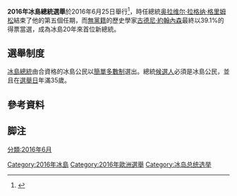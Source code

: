 {{copyedit|time=2017-03-28T16:26:07+00:00}}
{{Infobox Election
| election_name = 2016年冰島總統選舉
| country = Iceland
| type = presidential
| ongoing = no
| previous_election = 2012年冰島總統選舉
| previous_year = 2012年
| next_election = 2020年冰島總統選舉
| next_year = 2020年
| election_date =2016年6月25日
| image1 = [[File:Guðni_Th._Jóhannesson_(2017-03-30).jpg|120px]] 
| nominee1 = '''[[古德尼·約翰內森|古德尼·約翰內森]]'''
| party1 = 无党籍
| popular_vote1 = {{nowrap|'''71,356'''}}
| percentage1 = '''39.1%'''
| image2 = 
| nominee2 = {{le|Halla Tómasdóttir|Halla Tómasdóttir}}
| party2 = 无党籍
| popular_vote2 = {{nowrap|50,995}}
| percentage2 = 27.9%
| image4 = [[File:Andri_Snaer_Magnason.JPG|120px]]
| nominee4 = {{le|安德烈·斯纳·麦格纳森|Andri Snær Magnason}}
| party4 = 无党籍
| popular_vote4 = {{nowrap|26,037}}
| percentage4 = 14.3%
| image5 = {{CSS image crop|Image = David Oddsson.jpg|bSize = 130|cWidth = 120}}
| nominee5 = [[戴維·奧德森|戴維·奧德森]]
| party5 = [[冰岛独立党|独立党]]
| colour5 = 00ADEF
| popular_vote5 = {{nowrap|25,108}}
| percentage5 = 13.7%
| title = 冰島總統
| before_election = [[奥拉维尔·拉格纳·格里姆松|奥拉维尔·拉格纳·格里姆松]]
| before_party = Independent (politician)
| after_election = [[古德尼·約翰內森|古德尼·約翰內森]]
| after_party = Independent (politician)
}}
{{Politics of Iceland}}

'''2016年冰島總統選舉'''於2016年6月25日舉行<ref name="Visir-Jan1">{{cite news |date=2016年1月1日 |title=Ólafur Ragnar mun láta af embætti forseta í sumar |url=http://www.visir.is/olafur-ragnar-mun-lata-af-embaetti-forseta-i-sumar/article/2016160109973 |newspaper={{lang-en|Fréttablaðið}} |language=is |accessdate=2016年1月1日 |archive-date=2016年1月2日 |archive-url=https://web.archive.org/web/20160102182858/http://www.visir.is/olafur-ragnar-mun-lata-af-embaetti-forseta-i-sumar/article/2016160109973 |dead-url=no }}</ref>，時任總統[[奥拉维尔·拉格纳·格里姆松|奥拉维尔·拉格纳·格里姆松]]結束了他的第五個任期，而[[無黨籍|無黨籍]]的歷史學家[[古德尼·約翰內森|古德尼·約翰內森]]最終以39.1%的得票當選，成為冰島20年來首位新總統。{{efn|他於8月1日就任，成為這個北歐國家20年來的首位新任總統。}}

== 選舉制度 ==
[[冰岛总统列表|冰島總統]]由合資格的冰島公民以[[領先者當選|簡單多數制]]選出。總統[[參選人|候選人]]必須是冰島公民，並且在[[选举日|選舉日]]年滿35歲。

== 參考資料 ==
{{Reflist}}

== 脚注 ==
{{Notelist}}

{{冰島選舉}}
[[Category:2016年冰島|Category:2016年冰島]]
[[Category:2016年歐洲選舉|Category:2016年歐洲選舉]]
[[Category:冰岛总统选举|Category:冰岛总统选举]]
[[分類:2016年6月|分類:2016年6月]]